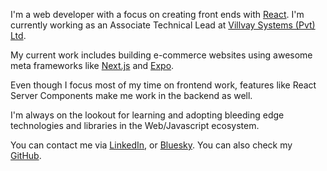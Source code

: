 I'm a web developer with a focus on creating front ends with [React](https://reactjs.org/). I'm currently working as an Associate Technical Lead at [Villvay Systems (Pvt) Ltd](https://villvay.com).

My current work includes building e-commerce websites using awesome meta frameworks like [Next.js](https://nextjs.org/) and [Expo](https://expo.dev/).

Even though I focus most of my time on frontend work, features like React Server Components make me work in the backend as well.

I'm always on the lookout for learning and adopting bleeding edge technologies and libraries in the Web/Javascript ecosystem.

You can contact me via [LinkedIn](https://www.linkedin.com/in/akhila-ariyachandra/), or [Bluesky](https://bsky.app/profile/akhilaariyachandra.com). You can also check my [GitHub](https://github.com/akhila-ariyachandra).
